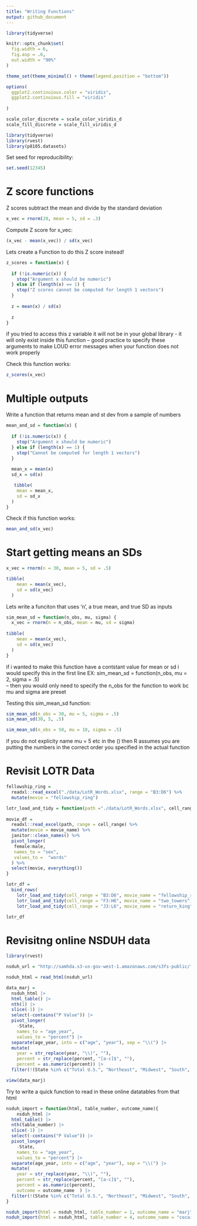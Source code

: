 ```yaml
---
title: "Writing Functions"
output: github_document
---
```


```r

library(tidyverse)

knitr::opts_chunk$set(
  fig.width = 6,
  fig.asp = .6,
  out.width = "90%"
)

theme_set(theme_minimal() + theme(legend.position = "bottom"))

options(
  ggplot2.continuious.color = "viridis",
  ggplot2.continuious.fill = "viridis"
  
)

scale_color_discrete = scale_color_viridis_d
scale_fill_discrete = scale_fill_viridis_d
```


```r
library(tidyverse)
library(rvest)
library(p8105.datasets)

```

Set seed for reproducibility: 
```r
set.seed(12345)
```

# Z score functions

Z scores subtract the mean and divide by the standard deviation

```r
x_vec = rnorm(20, mean = 5, sd = .3)
```

Compute Z score for x_vec: 

```r
(x_vec - mean(x_vec)) / sd(x_vec)
```

Lets create a Function to do this Z score instead!

```r
z_scores = function(x) {
  
  if (!is.numeric(x)) {
    stop("Argument x should be numeric")
  } else if (length(x) == 1) {
    stop("Z scores cannot be computed for length 1 vectors")
  }
  
  z = mean(x) / sd(x)
  
  z
}
```
if you tried to access this z variable it will not be in your global library - it will only exist inside this function 
-- good practice to specify these arguments to make LOUD error messages when your function does not work properly 


Check this function works: 
```r
z_scores(x_vec)
```


# Multiple outputs

Write a function that returns mean and st dev from a sample of numbers

```r
mean_and_sd = function(x) {
  
  if (!is.numeric(x)) {
    stop("Argument x should be numeric")
  } else if (length(x) == 1) {
    stop("Cannot be computed for length 1 vectors")
  }
  
  mean_x = mean(x)
  sd_x = sd(x)

   tibble(
    mean = mean_x, 
    sd = sd_x
  )
}
```

Check if this function works:

```r
mean_and_sd(x_vec)
```


# Start getting means an SDs

```r
x_vec = rnorm(n = 30, mean = 5, sd = .5)

tibble(
    mean = mean(x_vec), 
    sd = sd(x_vec)
  )
```

Lets write a funciton that uses 'n', a true mean, and true SD as inputs

```r
sim_mean_sd = function(n_obs, mu, sigma) {
  x_vec = rnorm(n = n_obs, mean = mu, sd = sigma)
  
tibble(
    mean = mean(x_vec), 
    sd = sd(x_vec)
  )
}
```
if i wanted to make this function have a contstant value for mean or sd i would specify this in the first line EX: sim_mean_sd = function(n_obs, mu = 2, sigma = .5)  
-- then you would only need to specify the n_obs for the function to work bc mu and sigma are preset 


Testing this sim_mean_sd function: 
```r
sim_mean_sd(n_obs = 30, mu = 5, sigma = .5)
sim_mean_sd(30, 5, .5)

sim_mean_sd(n_obs = 50, mu = 10, sigma = .5)
```
if you do not explicity name mu = 5 etc in the () then R assumes you are putting the numbers in the correct order you specified in the actual function 


# Revisit LOTR Data

```r
fellowship_ring = 
  readxl::read_excel("./data/LotR_Words.xlsx", range = "B3:D6") %>% 
  mutate(movie = "fellowship_ring")

lotr_load_and_tidy = function(path ="./data/LotR_Words.xlsx", cell_range, movie_name) {
  
movie_df = 
  readxl::read_excel(path, range = cell_range) %>% 
  mutate(movie = movie_name) %>% 
  janitor::clean_names() %>% 
  pivot_longer(
   female:male,
   names_to = "sex",
   values_to =  "words"
  ) %>% 
  select(movie, everything())
}

lotr_df = 
  bind_rows(
    lotr_load_and_tidy(cell_range = "B3:D6", movie_name = "fellowship_ring"),
    lotr_load_and_tidy(cell_range = "F3:H6", movie_name = "two_towers"),
    lotr_load_and_tidy(cell_range = "J3:L6", movie_name = "return_king"))

lotr_df
```


# Revisitng online NSDUH data 
```r
library(rvest)

nsduh_url = "http://samhda.s3-us-gov-west-1.amazonaws.com/s3fs-public/field-uploads/2k15StateFiles/NSDUHsaeShortTermCHG2015.htm"

nsduh_html = read_html(nsduh_url)

data_marj = 
  nsduh_html |> 
  html_table() |> 
  nth(1) |>
  slice(-1) |> 
  select(-contains("P Value")) |>
  pivot_longer(
    -State,
    names_to = "age_year", 
    values_to = "percent") |>
  separate(age_year, into = c("age", "year"), sep = "\\(") |>
  mutate(
    year = str_replace(year, "\\)", ""),
    percent = str_replace(percent, "[a-c]$", ""),
    percent = as.numeric(percent)) |>
  filter(!(State %in% c("Total U.S.", "Northeast", "Midwest", "South", "West")))

view(data_marj)
```

Try to write a quick function to read in these online datatables from that html

```r
nsduh_import = function(html, table_number, outcome_name){
    nsduh_html |> 
  html_table() |> 
  nth(table_number) |>
  slice(-1) |> 
  select(-contains("P Value")) |>
  pivot_longer(
    -State,
    names_to = "age_year", 
    values_to = "percent") |>
  separate(age_year, into = c("age", "year"), sep = "\\(") |>
  mutate(
    year = str_replace(year, "\\)", ""),
    percent = str_replace(percent, "[a-c]$", ""),
    percent = as.numeric(percent),
    outcome = outcome_name  ) |>
  filter(!(State %in% c("Total U.S.", "Northeast", "Midwest", "South", "West")))
}

nsduh_import(html = nsduh_html, table_number = 1, outcome_name = "marj")
nsduh_import(html = nsduh_html, table_number = 4, outcome_name = "cocaine")


```

